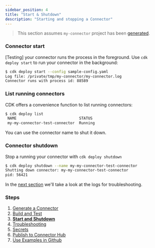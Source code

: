 ```yaml
---
sidebar_position: 4
title: "Start & Shutdown"
description: "Starting and stopping a Connector"
---
```


> This section assumes `my-connector` project has been [generated](/docs/connectors/local/cdk-dev/generate).

### Connector start

[Testing] your connector runs the process in the foreground. Use `cdk deploy start` to run your connector in the background:


```bash copy="fl"
$ cdk deploy start --config sample-config.yaml
Log file: /private/tmp/my-connector/my-connector.log
Connector runs with process id: 88589
```

### List running connectors

CDK offers a convenience function to list running connectors:


```bash copy="fl"
$ cdk deploy list
 NAME                            STATUS
 my-my-connector-test-connector  Running
```

You can use the connector name to shut it down.

### Connector shutdown

Stop a running your connector with `cdk deploy shutdown`


```bash copy="fl"
$ cdk deploy shutdown --name my-my-connector-test-connector
Shutting down connector: my-my-connector-test-connector
pid: 56421
 ```

In the [next section] we'll take a look at the logs for troubleshooting.


### Steps

1. [Generate a Connector](/docs/connectors/local/cdk-dev/generate)
2. [Build and Test](/docs/connectors/local/cdk-dev/build)
3. **[Start and Shutdown](/docs/connectors/local/cdk-dev/start-shutdown)**
4. [Troubleshooting](/docs/connectors/local/cdk-dev/troubleshooting)
5. [Secrets](/docs/connectors/local/cdk-dev/secrets)
6. [Publish to Connector Hub](/docs/connectors/local/cdk-dev/publish)
7. [Use Examples in Github](/docs/connectors/local/cdk-dev/github-examples)

[InfinyOn Cloud]: https://infinyon.cloud
[next section]: /docs/connectors/local/cdk-dev/troubleshooting
